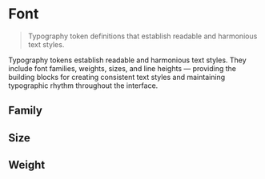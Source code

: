 
<Meta title="Foundations/Tokens/Font" />

# Font

> Typography token definitions that establish readable and harmonious text styles.

Typography tokens establish readable and harmonious text styles. They include font families,
weights, sizes, and line heights — providing the building blocks for creating consistent text
styles and maintaining typographic rhythm throughout the interface.

## Family

<Tokens collection="evg-font-family" />

## Size

<Tokens collection="evg-font-size" />

## Weight

<Tokens collection="evg-font-weight" />
